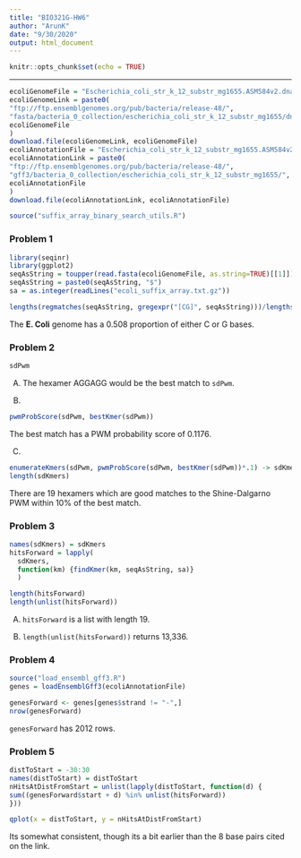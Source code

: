 ```yaml
---
title: "BIO321G-HW6"
author: "ArunK"
date: "9/30/2020"
output: html_document
---
```


```r
knitr::opts_chunk$set(echo = TRUE)
```

---

```r
ecoliGenomeFile = "Escherichia_coli_str_k_12_substr_mg1655.ASM584v2.dna.toplevel.fa.gz"
ecoliGenomeLink = paste0(
"ftp://ftp.ensemblgenomes.org/pub/bacteria/release-48/",
"fasta/bacteria_0_collection/escherichia_coli_str_k_12_substr_mg1655/dna/",
ecoliGenomeFile
)
download.file(ecoliGenomeLink, ecoliGenomeFile)
ecoliAnnotationFile = "Escherichia_coli_str_k_12_substr_mg1655.ASM584v2.46.gff3.gz"
ecoliAnnotationLink = paste0(
"ftp://ftp.ensemblgenomes.org/pub/bacteria/release-48/",
"gff3/bacteria_0_collection/escherichia_coli_str_k_12_substr_mg1655/",
ecoliAnnotationFile
)
download.file(ecoliAnnotationLink, ecoliAnnotationFile)
```

```r
source("suffix_array_binary_search_utils.R")
```

### Problem 1

```r
library(seqinr)
library(ggplot2)
seqAsString = toupper(read.fasta(ecoliGenomeFile, as.string=TRUE)[[1]])
seqAsString = paste0(seqAsString, "$")
sa = as.integer(readLines("ecoli_suffix_array.txt.gz"))

lengths(regmatches(seqAsString, gregexpr("[CG]", seqAsString)))/lengths(regmatches(seqAsString, gregexpr("[CGAT]", seqAsString)))
```

The **E. Coli** genome has a 0.508 proportion of either C or G bases.

### Problem 2
```r
sdPwm
```

A.   
The hexamer AGGAGG would be the best match to `sdPwm`.

B.  
```r
pwmProbScore(sdPwm, bestKmer(sdPwm))
```
The best match has a PWM probability score of 0.1176.

C.  
```r
enumerateKmers(sdPwm, pwmProbScore(sdPwm, bestKmer(sdPwm))*.1) -> sdKmers
length(sdKmers)
```
There are 19 hexamers which are good matches to the Shine-Dalgarno PWM within 10% of the best match.

### Problem 3
```r
names(sdKmers) = sdKmers
hitsForward = lapply(
  sdKmers,
  function(km) {findKmer(km, seqAsString, sa)}
  )

length(hitsForward)
length(unlist(hitsForward))
```
A.  
`hitsForward` is a list with length 19.

B.
`length(unlist(hitsForward))` returns 13,336.

### Problem 4
```r
source("load_ensembl_gff3.R")
genes = loadEnsemblGff3(ecoliAnnotationFile)

genesForward <- genes[genes$strand != "-",]
nrow(genesForward)
```
`genesForward` has 2012 rows.

### Problem 5
```r
distToStart = -30:30
names(distToStart) = distToStart
nHitsAtDistFromStart = unlist(lapply(distToStart, function(d) {
sum((genesForward$start + d) %in% unlist(hitsForward))
}))

qplot(x = distToStart, y = nHitsAtDistFromStart)
```

Its somewhat consistent, though its a bit earlier than the 8 base pairs cited on the link.